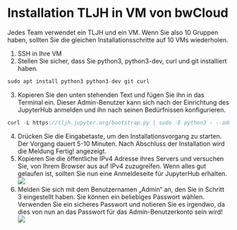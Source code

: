 # Installation TLJH in VM von bwCloud

Jedes Team verwendet ein TLJH und ein VM. Wenn Sie also 10 Gruppen haben, sollten Sie die gleichen Installationsschritte auf 10 VMs wiederholen.
1.	SSH in Ihre VM
2.	Stellen Sie sicher, dass Sie python3, python3-dev, curl und git installiert haben.
```js
sudo apt install python3 python3-dev git curl
```
3.	Kopieren Sie den unten stehenden Text und fügen Sie ihn in das Terminal ein. Dieser Admin-Benutzer kann sich nach der Einrichtung des JupyterHub anmelden und ihn nach seinen Bedürfnissen konfigurieren.
```js
curl -L https://tljh.jupyter.org/bootstrap.py | sudo -E python3 - --admin Admin
```
4.	Drücken Sie die Eingabetaste, um den Installationsvorgang zu starten. Der Vorgang dauert 5-10 Minuten. Nach Abschluss der Installation wird die Meldung Fertig! angezeigt.
5.	Kopieren Sie die öffentliche IPv4 Adresse ihres Servers und versuchen Sie, von Ihrem Browser aus auf IPv4 zuzugreifen. Wenn alles gut gelaufen ist, sollten Sie nun eine Anmeldeseite für JupyterHub erhalten.
![](../../Images/Ab19.png)
6.	Melden Sie sich mit dem Benutzernamen „Admin“ an, den Sie in Schritt 3 eingestellt haben. Sie können ein beliebiges Passwort wählen. Verwenden Sie ein sicheres Passwort und notieren Sie es irgendwo, da dies von nun an das Passwort für das Admin-Benutzerkonto sein wird!
![](../../Images/Ab20.png)